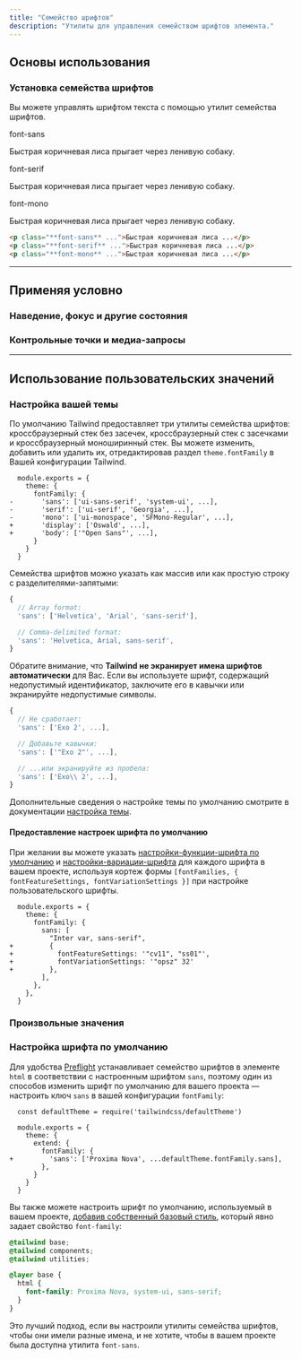 ```yaml
---
title: "Семейство шрифтов"
description: "Утилиты для управления семейством шрифтов элемента."
---
```




## Основы использования

### Установка семейства шрифтов

Вы можете управлять шрифтом текста с помощью утилит семейства шрифтов.

<Example>
  <div class="flex flex-col gap-8">
    <div>
      <span class="font-medium text-sm text-slate-500 font-mono mb-3 dark:text-slate-400">font-sans</span>
      <p class="font-sans text-lg font-medium text-slate-900 dark:text-slate-200">
        Быстрая коричневая лиса прыгает через ленивую собаку.
      </p>
    </div>
    <div>
      <span class="font-medium text-sm text-slate-500 font-mono mb-3 dark:text-slate-400">font-serif</span>
      <p class="font-serif text-lg font-medium text-slate-900 dark:text-slate-200">
        Быстрая коричневая лиса прыгает через ленивую собаку.
      </p>
    </div>
    <div>
      <span class="font-medium text-sm text-slate-500 font-mono mb-3 dark:text-slate-400">font-mono</span>
      <p class="font-mono text-lg font-medium text-slate-900 dark:text-slate-200">
        Быстрая коричневая лиса прыгает через ленивую собаку.
      </p>
    </div>
  </div>
</Example>

```html
<p class="**font-sans** ...">Быстрая коричневая лиса ...</p>
<p class="**font-serif** ...">Быстрая коричневая лиса ...</p>
<p class="**font-mono** ...">Быстрая коричневая лиса ...</p>
```

---

## <Heading ignore>Применяя условно</Heading>

### <Heading ignore>Наведение, фокус и другие состояния</Heading>

<HoverFocusAndOtherStates defaultClass="font-sans" featuredClass="font-serif" element="p" />

### <Heading ignore>Контрольные точки и медиа-запросы</Heading>

<BreakpointsAndMediaQueries defaultClass="font-sans" featuredClass="font-serif" element="p" />

---

## Использование пользовательских значений

### Настройка вашей темы

По умолчанию Tailwind предоставляет три утилиты семейства шрифтов: кроссбраузерный стек без засечек, кроссбраузерный стек с засечками и кроссбраузерный моноширинный стек. Вы можете изменить, добавить или удалить их, отредактировав раздел `theme.fontFamily` в Вашей конфигурации Tailwind.

```diff-js tailwind.config.js
  module.exports = {
    theme: {
      fontFamily: {
-       'sans': ['ui-sans-serif', 'system-ui', ...],
-       'serif': ['ui-serif', 'Georgia', ...],
-       'mono': ['ui-monospace', 'SFMono-Regular', ...],
+       'display': ['Oswald', ...],
+       'body': ['"Open Sans"', ...],
      }
    }
  }
```

Семейства шрифтов можно указать как массив или как простую строку с разделителями-запятыми:

```js
{
  // Array format:
  'sans': ['Helvetica', 'Arial', 'sans-serif'],

  // Comma-delimited format:
  'sans': 'Helvetica, Arial, sans-serif',
}
```

Обратите внимание, что **Tailwind не экранирует имена шрифтов автоматически** для Вас. Если вы используете шрифт, содержащий недопустимый идентификатор, заключите его в кавычки или экранируйте недопустимые символы.

```js
{
  // Не сработает:
  'sans': ['Exo 2', ...],

  // Добавьте кавычки:
  'sans': ['"Exo 2"', ...],

  // ...или экранируйте из пробела:
  'sans': ['Exo\\ 2', ...],
}
```

Дополнительные сведения о настройке темы по умолчанию смотрите в документации [настройка темы](/docs/theme#customizing-the-default-theme).

#### Предоставление настроек шрифта по умолчанию

При желании вы можете указать [настройки-функции-шрифта по умолчанию](https://developer.mozilla.org/en-US/docs/Web/CSS/font-feature-settings) и [настройки-вариации-шрифта](https://developer.mozilla.org/en-US/docs/Web/CSS/font-variation-settings) для каждого шрифта в вашем проекте, используя кортеж формы `[fontFamilies, { fontFeatureSettings, fontVariationSettings }]` при настройке пользовательского шрифты.

```diff-js tailwind.config.js
  module.exports = {
    theme: {
      fontFamily: {
        sans: [
          "Inter var, sans-serif",
+         {
+           fontFeatureSettings: '"cv11", "ss01"',
+           fontVariationSettings: '"opsz" 32'
+         },
        ],
      },
    },
  }
```

### Произвольные значения

<ArbitraryValues property="font-family" featuredClass="font-['Open_Sans']" element="p" />

### Настройка шрифта по умолчанию

Для удобства [Preflight](/docs/preflight) устанавливает семейство шрифтов в элементе `html` в соответствии с настроенным шрифтом `sans`, поэтому один из способов изменить шрифт по умолчанию для вашего проекта — настроить ключ `sans` в вашей конфигурации `fontFamily`:

```diff-js tailwind.config.js
  const defaultTheme = require('tailwindcss/defaultTheme')

  module.exports = {
    theme: {
      extend: {
        fontFamily: {
+         'sans': ['Proxima Nova', ...defaultTheme.fontFamily.sans],
        },
      }
    }
  }
```

Вы также можете настроить шрифт по умолчанию, используемый в вашем проекте, [добавив собственный базовый стиль](/docs/adding-custom-styles#adding-base-styles), который явно задает свойство `font-family`:

```css main.css
@tailwind base;
@tailwind components;
@tailwind utilities;

@layer base {
  html {
    font-family: Proxima Nova, system-ui, sans-serif;
  }
}
```

Это лучший подход, если вы настроили утилиты семейства шрифтов, чтобы они имели разные имена, и не хотите, чтобы в вашем проекте была доступна утилита `font-sans`.
